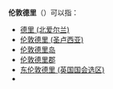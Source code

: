 '''伦敦德里'''（{{lang-en|Londonderry}}）可以指：
*[[德里_(北爱尔兰)|德里 (北爱尔兰)]]
*[[伦敦德里_(圣卢西亚)|伦敦德里 (圣卢西亚)]]
*[[伦敦德里岛|伦敦德里岛]]
*[[伦敦德里郡|伦敦德里郡]]
*[[东伦敦德里_(英国国会选区)|东伦敦德里 (英国国会选区)]]
* {{link-en|伦敦德里 (新罕布什尔)|Londonderry, New Hampshire}}

{{Disambiguation|L|Cat=四字地名译名消歧义}}